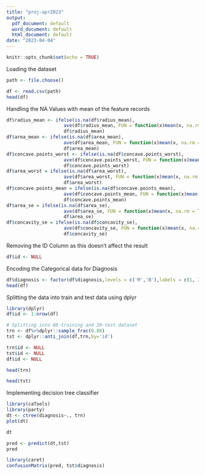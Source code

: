 ---
title: "proj-apr2023"
output:
  pdf_document: default
  word_document: default
  html_document: default
date: "2023-04-04"
---

```{r setup, include=FALSE}
knitr::opts_chunk$set(echo = TRUE)
```

Loading the dataset
```{r}
path <- file.choose()
```

```{r}
df <- read.csv(path)
head(df)
```

Handling the NA Values with mean of the feature records
```{r}
df$radius_mean <- ifelse(is.na(df$radius_mean),
                     ave(df$radius_mean, FUN = function(x)mean(x, na.rm = TRUE)),
                     df$radius_mean)
df$area_mean <- ifelse(is.na(df$area_mean),
                     ave(df$area_mean, FUN = function(x)mean(x, na.rm = TRUE)),
                     df$area_mean)
df$concave.points_worst <- ifelse(is.na(df$concave.points_worst),
                     ave(df$concave.points_worst, FUN = function(x)mean(x, na.rm = TRUE)),
                     df$concave.points_worst)
df$area_worst = ifelse(is.na(df$area_worst),
                     ave(df$area_worst, FUN = function(x)mean(x, na.rm = TRUE)),
                     df$area_worst)
df$concave.points_mean = ifelse(is.na(df$concave.points_mean),
                     ave(df$concave.points_mean, FUN = function(x)mean(x, na.rm = TRUE)),
                     df$concave.points_mean)
df$area_se = ifelse(is.na(df$area_se),
                     ave(df$area_se, FUN = function(x)mean(x, na.rm = TRUE)),
                     df$area_se)
df$concavity_se = ifelse(is.na(df$concavity_se),
                     ave(df$concavity_se, FUN = function(x)mean(x, na.rm = TRUE)),
                     df$concavity_se)
```

Removing the ID Column as this doesn't affect the result
```{r}
df$id <- NULL
```

Encoding the Categorical data for Diagnosis
```{r}
df$diagnosis <- factor(df$diagnosis,levels = c('M','B'),labels = c(1, 2))
head(df)
```

Splitting the data into train and test data using dplyr
```{r}
library(dplyr)
df$id <- 1:nrow(df)

# Splitting into 80-training and 20-test dataset
trn <- df%>%dplyr::sample_frac(0.80)
tst <- dplyr::anti_join(df,trn,by='id')

trn$id <- NULL
tst$id <- NULL
df$id <- NULL
```
```{r}
head(trn)
```
```{r}
head(tst)
```

Implementing decision tree classifier
```{r}
library(caTools)
library(party)
dt <- ctree(diagnosis~., trn)
plot(dt)
```
```{r}
dt
```
```{r}
pred <- predict(dt,tst)
pred
```
```{r}
library(caret)
confusionMatrix(pred, tst$diagnosis)
```